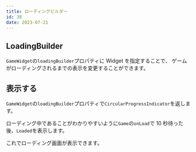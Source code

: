 ```yaml
---
title: ローディングビルダー
id: 38
date: 2023-07-21
---
```



## LoadingBuilder

`GameWidget`の`loadingBuilder`プロパティに Widget を指定することで、
ゲームがローディングされるまでの表示を変更することができます。

<DocLink document="https://docs.flame-engine.org/latest/flame/game_widget.html#GameWidget-loadingBuilder" />
<DocLink reference="https://pub.dev/documentation/flame/latest/game/GameWidget/loadingBuilder.html" />

## 表示する

`GameWidget`の`loadingBuilder`プロパティで`CircularProgressIndicator`を返します。

<ExampleCode file="loading/page.dart" label="loading1" />

ローディング中であることがわかりやすいように`Game`の`onLoad`で 10 秒待った後、`Loaded`を表示します。

<ExampleCode file="loading/game.dart" label="loading2" />

これでローディング画面が表示できます。
